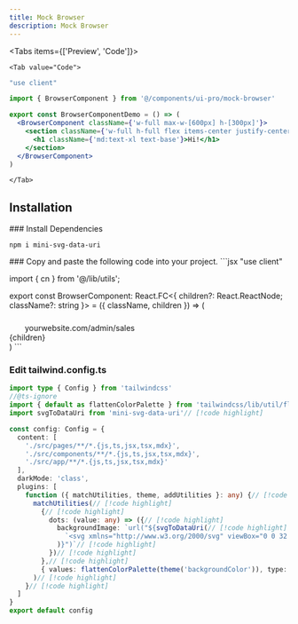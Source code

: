 ```yaml
---
title: Mock Browser
description: Mock Browser
---
```





<Tabs items={['Preview', 'Code']}>
    <Tab value="Preview">
        <div className="flex-row-center pt-4">
            <BrowserComponentDemo></BrowserComponentDemo>
        </div>
    </Tab>

    <Tab value="Code">
```jsx title="mock-browser-demo.tsx"
"use client"

import { BrowserComponent } from '@/components/ui-pro/mock-browser'

export const BrowserComponentDemo = () => (
  <BrowserComponent className={'w-full max-w-[600px] h-[300px]'}>
    <section className={'w-full h-full flex items-center justify-center'}>
      <h1 className={'md:text-xl text-base'}>Hi!</h1>
    </section>
  </BrowserComponent>
)
```
    </Tab>

</Tabs>


## Installation

<Steps>
<Step>
### Install Dependencies

```package-install
npm i mini-svg-data-uri
```
</Step>
 
<Step>
### Copy and paste the following code into your project.



<CodeBlockWrapper>
```jsx
"use client"

import { cn } from '@/lib/utils';

export const BrowserComponent: React.FC<{ children?: React.ReactNode; className?: string }> = ({
  className,
  children
}) => (
  <div
    className={cn(
      'relative text-sm dark:text-neutral-400 text-neutral-950 border dark:border-neutral-800 rounded-lg w-full h-[400px] dark:shadow-none shadow-lg shadow-gray-200 dark:dots-neutral-800 dots-gray-300 dark:bg-neutral-950 bg-white',
      className
    )}
  >
    <div
      className={
        'border-b border-inherit flex items-center justify-between w-full py-2 px-4 bg-inherit rounded-t-lg'
      }
    >
      <div className={'flex gap-2'}>
        <div className={'w-3 h-3 rounded-full dark:bg-neutral-800 bg-neutral-300'} />
        <div className={'w-3 h-3 rounded-full dark:bg-neutral-800 bg-neutral-300'} />
        <div className={'w-3 h-3 rounded-full dark:bg-neutral-800 bg-neutral-300'} />
      </div>
      <div
        className={
          'border border-inherit rounded-md flex gap-2 px-1.5 py-1 font-sans w-fit min-w-1/3'
        }
      >
        <svg
          xmlns="http://www.w3.org/2000/svg"
          width="24"
          height="24"
          viewBox="0 0 24 24"
          fill="none"
          strokeWidth="2"
          className={'dark:stroke-neutral-700 stroke-neutral-300 w-4 max-w-5'}
          strokeLinecap="round"
          strokeLinejoin="round"
        >
          <rect width="18" height="11" x="3" y="11" rx="2" ry="2" />
          <path d="M7 11V7a5 5 0 0 1 10 0v4" />
        </svg>
        <span className={'text-sm flex items-center justify-center'}>
          yourwebsite.com/admin/sales
        </span>
      </div>
      <div />
    </div>
    <div className={'w-full h-full absolute top-0 left-0 pt-12'}>{children}</div>
  </div>
)
```
	
</CodeBlockWrapper>

</Step>

<Step>

### Edit tailwind.config.ts

```ts title="tailwind.config.ts"
import type { Config } from 'tailwindcss'
//@ts-ignore
import { default as flattenColorPalette } from 'tailwindcss/lib/util/flattenColorPalette' // [!code highlight]
import svgToDataUri from 'mini-svg-data-uri'// [!code highlight]

const config: Config = {
  content: [
    './src/pages/**/*.{js,ts,jsx,tsx,mdx}',
    './src/components/**/*.{js,ts,jsx,tsx,mdx}',
    './src/app/**/*.{js,ts,jsx,tsx,mdx}'
  ],
  darkMode: 'class',
  plugins: [
    function ({ matchUtilities, theme, addUtilities }: any) {// [!code highlight]
      matchUtilities(// [!code highlight]
        {// [!code highlight]
          dots: (value: any) => ({// [!code highlight]
            backgroundImage: `url("${svgToDataUri(// [!code highlight]
              `<svg xmlns="http://www.w3.org/2000/svg" viewBox="0 0 32 32" width="16" height="16" fill="none"><circle fill="${value}" id="pattern-circle" cx="10" cy="10" r="1.6257413380501518"></circle></svg>`// [!code highlight]
            )}")`// [!code highlight]
          })// [!code highlight]
        },// [!code highlight]
        { values: flattenColorPalette(theme('backgroundColor')), type: 'color' }// [!code highlight]
      )// [!code highlight]
    }// [!code highlight]
  ]
}
export default config
```

</Step>
</Steps>